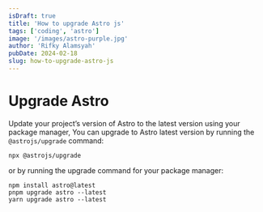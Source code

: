 ```yaml
---
isDraft: true
title: 'How to upgrade Astro js'
tags: ['coding', 'astro']
image: '/images/astro-purple.jpg'
author: 'Rifky Alamsyah'
pubDate: 2024-02-18
slug: how-to-upgrade-astro-js
---
```


# Upgrade Astro

Update your project’s version of Astro to the latest version using your package manager, You can upgrade to Astro latest version by running the `@astrojs/upgrade` command:

```
npx @astrojs/upgrade
```

or by running the upgrade command for your package manager:

```
npm install astro@latest
pnpm upgrade astro --latest
yarn upgrade astro --latest
```
